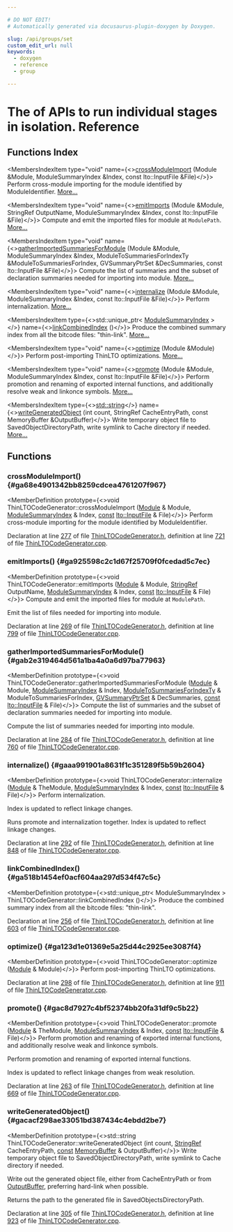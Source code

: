 ```yaml
---

# DO NOT EDIT!
# Automatically generated via docusaurus-plugin-doxygen by Doxygen.

slug: /api/groups/set
custom_edit_url: null
keywords:
  - doxygen
  - reference
  - group

---
```





# The of APIs to run individual stages in isolation. Reference

<DoxygenPage pluginConfig={pluginConfig}>



## Functions Index

<MembersIndex>

<MembersIndexItem
  type="void"
  name={<><a href="#ga68e4901342bb8259cdcea4761207f967">crossModuleImport</a> (Module &amp;Module, ModuleSummaryIndex &amp;Index, const lto::InputFile &amp;File)</>}>
Perform cross-module importing for the module identified by ModuleIdentifier. <a href="#ga68e4901342bb8259cdcea4761207f967">More...</a>
</MembersIndexItem>

<MembersIndexItem
  type="void"
  name={<><a href="#ga925598c2c1d67f25709f0fcedad5c7ec">emitImports</a> (Module &amp;Module, StringRef OutputName, ModuleSummaryIndex &amp;Index, const lto::InputFile &amp;File)</>}>
Compute and emit the imported files for module at <code>ModulePath</code>. <a href="#ga925598c2c1d67f25709f0fcedad5c7ec">More...</a>
</MembersIndexItem>

<MembersIndexItem
  type="void"
  name={<><a href="#gab2e319464d561a1ba4a0a6d97ba77963">gatherImportedSummariesForModule</a> (Module &amp;Module, ModuleSummaryIndex &amp;Index, ModuleToSummariesForIndexTy &amp;ModuleToSummariesForIndex, GVSummaryPtrSet &amp;DecSummaries, const lto::InputFile &amp;File)</>}>
Compute the list of summaries and the subset of declaration summaries needed for importing into module. <a href="#gab2e319464d561a1ba4a0a6d97ba77963">More...</a>
</MembersIndexItem>

<MembersIndexItem
  type="void"
  name={<><a href="#gaaa991901a8631f1c351289f5b59b2604">internalize</a> (Module &amp;Module, ModuleSummaryIndex &amp;Index, const lto::InputFile &amp;File)</>}>
Perform internalization. <a href="#gaaa991901a8631f1c351289f5b59b2604">More...</a>
</MembersIndexItem>

<MembersIndexItem
  type={<>std::unique&#95;ptr&lt; <a href="/docs/api/classes/llvm/modulesummaryindex">ModuleSummaryIndex</a> &gt;</>}
  name={<><a href="#ga518b1454ef0acf604aa297d534f47c5c">linkCombinedIndex</a> ()</>}>
Produce the combined summary index from all the bitcode files: &quot;thin-link&quot;. <a href="#ga518b1454ef0acf604aa297d534f47c5c">More...</a>
</MembersIndexItem>

<MembersIndexItem
  type="void"
  name={<><a href="#ga123d1e01369e5a25d44c2925ee3087f4">optimize</a> (Module &amp;Module)</>}>
Perform post-importing ThinLTO optimizations. <a href="#ga123d1e01369e5a25d44c2925ee3087f4">More...</a>
</MembersIndexItem>

<MembersIndexItem
  type="void"
  name={<><a href="#gac8d7927c4bf52374bb20fa31df9c5b22">promote</a> (Module &amp;Module, ModuleSummaryIndex &amp;Index, const lto::InputFile &amp;File)</>}>
Perform promotion and renaming of exported internal functions, and additionally resolve weak and linkonce symbols. <a href="#gac8d7927c4bf52374bb20fa31df9c5b22">More...</a>
</MembersIndexItem>

<MembersIndexItem
  type={<><a href="/docs/api/files/include/include/llvm/include/llvm/demangle/itaniumdemangle-h/#ae2b0d0345572d6718e219aa76d1d54edab45cffe084dd3d20d928bee85e7b0f21">std::string</a></>}
  name={<><a href="#gacacf298ae33051bd387434c4ebdd2be7">writeGeneratedObject</a> (int count, StringRef CacheEntryPath, const MemoryBuffer &amp;OutputBuffer)</>}>
Write temporary object file to SavedObjectDirectoryPath, write symlink to Cache directory if needed. <a href="#gacacf298ae33051bd387434c4ebdd2be7">More...</a>
</MembersIndexItem>

</MembersIndex>


<SectionDefinition>

## Functions

### crossModuleImport() {#ga68e4901342bb8259cdcea4761207f967}

<MemberDefinition
  prototype={<>void ThinLTOCodeGenerator::crossModuleImport (<a href="/docs/api/classes/llvm/module">Module</a> &amp; Module, <a href="/docs/api/classes/llvm/modulesummaryindex">ModuleSummaryIndex</a> &amp; Index, <a href="/docs/api/files/lib/lib/target/lib/target/aarch64/aarch64promoteconstant-cpp/#a90f8350fecae261c25be85d38b451bff">const</a> <a href="/docs/api/classes/llvm/lto/inputfile">lto::InputFile</a> &amp; File)</>}>
Perform cross-module importing for the module identified by ModuleIdentifier.

Declaration at line <a href="/docs/api/files/include/include/llvm/include/llvm/lto/include/llvm/lto/legacy/thinltocodegenerator-h/#l00277">277</a> of file <a href="/docs/api/files/include/include/llvm/include/llvm/lto/include/llvm/lto/legacy/thinltocodegenerator-h">ThinLTOCodeGenerator.h</a>, definition at line <a href="/docs/api/files/lib/lib/lto/thinltocodegenerator-cpp/#l00721">721</a> of file <a href="/docs/api/files/lib/lib/lto/thinltocodegenerator-cpp">ThinLTOCodeGenerator.cpp</a>.
</MemberDefinition>

### emitImports() {#ga925598c2c1d67f25709f0fcedad5c7ec}

<MemberDefinition
  prototype={<>void ThinLTOCodeGenerator::emitImports (<a href="/docs/api/classes/llvm/module">Module</a> &amp; Module, <a href="/docs/api/classes/llvm/stringref">StringRef</a> OutputName, <a href="/docs/api/classes/llvm/modulesummaryindex">ModuleSummaryIndex</a> &amp; Index, <a href="/docs/api/files/lib/lib/target/lib/target/aarch64/aarch64promoteconstant-cpp/#a90f8350fecae261c25be85d38b451bff">const</a> <a href="/docs/api/classes/llvm/lto/inputfile">lto::InputFile</a> &amp; File)</>}>
Compute and emit the imported files for module at <code>ModulePath</code>.

Emit the list of files needed for importing into module.

Declaration at line <a href="/docs/api/files/include/include/llvm/include/llvm/lto/include/llvm/lto/legacy/thinltocodegenerator-h/#l00269">269</a> of file <a href="/docs/api/files/include/include/llvm/include/llvm/lto/include/llvm/lto/legacy/thinltocodegenerator-h">ThinLTOCodeGenerator.h</a>, definition at line <a href="/docs/api/files/lib/lib/lto/thinltocodegenerator-cpp/#l00799">799</a> of file <a href="/docs/api/files/lib/lib/lto/thinltocodegenerator-cpp">ThinLTOCodeGenerator.cpp</a>.
</MemberDefinition>

### gatherImportedSummariesForModule() {#gab2e319464d561a1ba4a0a6d97ba77963}

<MemberDefinition
  prototype={<>void ThinLTOCodeGenerator::gatherImportedSummariesForModule (<a href="/docs/api/classes/llvm/module">Module</a> &amp; Module, <a href="/docs/api/classes/llvm/modulesummaryindex">ModuleSummaryIndex</a> &amp; Index, <a href="/docs/api/namespaces/llvm/#a855e9319bbdff7f7c70bb2b2c5a0650e">ModuleToSummariesForIndexTy</a> &amp; ModuleToSummariesForIndex, <a href="/docs/api/namespaces/llvm/#a126f52d391b28545496b57f7de17fc61">GVSummaryPtrSet</a> &amp; DecSummaries, <a href="/docs/api/files/lib/lib/target/lib/target/aarch64/aarch64promoteconstant-cpp/#a90f8350fecae261c25be85d38b451bff">const</a> <a href="/docs/api/classes/llvm/lto/inputfile">lto::InputFile</a> &amp; File)</>}>
Compute the list of summaries and the subset of declaration summaries needed for importing into module.

Compute the list of summaries needed for importing into module.

Declaration at line <a href="/docs/api/files/include/include/llvm/include/llvm/lto/include/llvm/lto/legacy/thinltocodegenerator-h/#l00284">284</a> of file <a href="/docs/api/files/include/include/llvm/include/llvm/lto/include/llvm/lto/legacy/thinltocodegenerator-h">ThinLTOCodeGenerator.h</a>, definition at line <a href="/docs/api/files/lib/lib/lto/thinltocodegenerator-cpp/#l00760">760</a> of file <a href="/docs/api/files/lib/lib/lto/thinltocodegenerator-cpp">ThinLTOCodeGenerator.cpp</a>.
</MemberDefinition>

### internalize() {#gaaa991901a8631f1c351289f5b59b2604}

<MemberDefinition
  prototype={<>void ThinLTOCodeGenerator::internalize (<a href="/docs/api/classes/llvm/module">Module</a> &amp; TheModule, <a href="/docs/api/classes/llvm/modulesummaryindex">ModuleSummaryIndex</a> &amp; Index, <a href="/docs/api/files/lib/lib/target/lib/target/aarch64/aarch64promoteconstant-cpp/#a90f8350fecae261c25be85d38b451bff">const</a> <a href="/docs/api/classes/llvm/lto/inputfile">lto::InputFile</a> &amp; File)</>}>
Perform internalization.

Index is updated to reflect linkage changes.

Runs promote and internalization together. Index is updated to reflect linkage changes.

Declaration at line <a href="/docs/api/files/include/include/llvm/include/llvm/lto/include/llvm/lto/legacy/thinltocodegenerator-h/#l00292">292</a> of file <a href="/docs/api/files/include/include/llvm/include/llvm/lto/include/llvm/lto/legacy/thinltocodegenerator-h">ThinLTOCodeGenerator.h</a>, definition at line <a href="/docs/api/files/lib/lib/lto/thinltocodegenerator-cpp/#l00848">848</a> of file <a href="/docs/api/files/lib/lib/lto/thinltocodegenerator-cpp">ThinLTOCodeGenerator.cpp</a>.
</MemberDefinition>

### linkCombinedIndex() {#ga518b1454ef0acf604aa297d534f47c5c}

<MemberDefinition
  prototype={<>std::unique&#95;ptr&lt; ModuleSummaryIndex &gt; ThinLTOCodeGenerator::linkCombinedIndex ()</>}>
Produce the combined summary index from all the bitcode files: &quot;thin-link&quot;.

Declaration at line <a href="/docs/api/files/include/include/llvm/include/llvm/lto/include/llvm/lto/legacy/thinltocodegenerator-h/#l00256">256</a> of file <a href="/docs/api/files/include/include/llvm/include/llvm/lto/include/llvm/lto/legacy/thinltocodegenerator-h">ThinLTOCodeGenerator.h</a>, definition at line <a href="/docs/api/files/lib/lib/lto/thinltocodegenerator-cpp/#l00603">603</a> of file <a href="/docs/api/files/lib/lib/lto/thinltocodegenerator-cpp">ThinLTOCodeGenerator.cpp</a>.
</MemberDefinition>

### optimize() {#ga123d1e01369e5a25d44c2925ee3087f4}

<MemberDefinition
  prototype={<>void ThinLTOCodeGenerator::optimize (<a href="/docs/api/classes/llvm/module">Module</a> &amp; Module)</>}>
Perform post-importing ThinLTO optimizations.

Declaration at line <a href="/docs/api/files/include/include/llvm/include/llvm/lto/include/llvm/lto/legacy/thinltocodegenerator-h/#l00298">298</a> of file <a href="/docs/api/files/include/include/llvm/include/llvm/lto/include/llvm/lto/legacy/thinltocodegenerator-h">ThinLTOCodeGenerator.h</a>, definition at line <a href="/docs/api/files/lib/lib/lto/thinltocodegenerator-cpp/#l00911">911</a> of file <a href="/docs/api/files/lib/lib/lto/thinltocodegenerator-cpp">ThinLTOCodeGenerator.cpp</a>.
</MemberDefinition>

### promote() {#gac8d7927c4bf52374bb20fa31df9c5b22}

<MemberDefinition
  prototype={<>void ThinLTOCodeGenerator::promote (<a href="/docs/api/classes/llvm/module">Module</a> &amp; TheModule, <a href="/docs/api/classes/llvm/modulesummaryindex">ModuleSummaryIndex</a> &amp; Index, <a href="/docs/api/files/lib/lib/target/lib/target/aarch64/aarch64promoteconstant-cpp/#a90f8350fecae261c25be85d38b451bff">const</a> <a href="/docs/api/classes/llvm/lto/inputfile">lto::InputFile</a> &amp; File)</>}>
Perform promotion and renaming of exported internal functions, and additionally resolve weak and linkonce symbols.

Perform promotion and renaming of exported internal functions.

Index is updated to reflect linkage changes from weak resolution.

Declaration at line <a href="/docs/api/files/include/include/llvm/include/llvm/lto/include/llvm/lto/legacy/thinltocodegenerator-h/#l00263">263</a> of file <a href="/docs/api/files/include/include/llvm/include/llvm/lto/include/llvm/lto/legacy/thinltocodegenerator-h">ThinLTOCodeGenerator.h</a>, definition at line <a href="/docs/api/files/lib/lib/lto/thinltocodegenerator-cpp/#l00669">669</a> of file <a href="/docs/api/files/lib/lib/lto/thinltocodegenerator-cpp">ThinLTOCodeGenerator.cpp</a>.
</MemberDefinition>

### writeGeneratedObject() {#gacacf298ae33051bd387434c4ebdd2be7}

<MemberDefinition
  prototype={<>std::string ThinLTOCodeGenerator::writeGeneratedObject (int count, <a href="/docs/api/classes/llvm/stringref">StringRef</a> CacheEntryPath, <a href="/docs/api/files/lib/lib/target/lib/target/aarch64/aarch64promoteconstant-cpp/#a90f8350fecae261c25be85d38b451bff">const</a> <a href="/docs/api/classes/llvm/memorybuffer">MemoryBuffer</a> &amp; OutputBuffer)</>}>
Write temporary object file to SavedObjectDirectoryPath, write symlink to Cache directory if needed.

Write out the generated object file, either from CacheEntryPath or from <a href="/docs/api/classes/outputbuffer">OutputBuffer</a>, preferring hard-link when possible.

Returns the path to the generated file in SavedObjectsDirectoryPath.

Declaration at line <a href="/docs/api/files/include/include/llvm/include/llvm/lto/include/llvm/lto/legacy/thinltocodegenerator-h/#l00305">305</a> of file <a href="/docs/api/files/include/include/llvm/include/llvm/lto/include/llvm/lto/legacy/thinltocodegenerator-h">ThinLTOCodeGenerator.h</a>, definition at line <a href="/docs/api/files/lib/lib/lto/thinltocodegenerator-cpp/#l00923">923</a> of file <a href="/docs/api/files/lib/lib/lto/thinltocodegenerator-cpp">ThinLTOCodeGenerator.cpp</a>.
</MemberDefinition>

</SectionDefinition>

</DoxygenPage>
